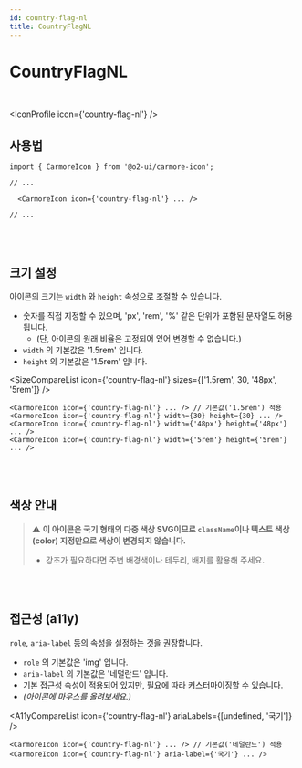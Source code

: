 ```yaml
---
id: country-flag-nl
title: CountryFlagNL
---
```




# CountryFlagNL

<br />

<IconProfile icon={'country-flag-nl'} />

## 사용법

```tsx
import { CarmoreIcon } from '@o2-ui/carmore-icon';

// ...

  <CarmoreIcon icon={'country-flag-nl'} ... />

// ...
```

<br />
<br />

## 크기 설정

아이콘의 크기는 `width` 와 `height` 속성으로 조절할 수 있습니다.

- 숫자를 직접 지정할 수 있으며, 'px', 'rem', '%' 같은 단위가 포함된 문자열도 허용됩니다.
  - (단, 아이콘의 원래 비율은 고정되어 있어 변경할 수 없습니다.)
- `width` 의 기본값은 '1.5rem' 입니다.
- `height` 의 기본값은 '1.5rem' 입니다.

<SizeCompareList icon={'country-flag-nl'} sizes={['1.5rem', 30, '48px', '5rem']} />

```tsx
<CarmoreIcon icon={'country-flag-nl'} ... /> // 기본값('1.5rem') 적용
<CarmoreIcon icon={'country-flag-nl'} width={30} height={30} ... />
<CarmoreIcon icon={'country-flag-nl'} width={'48px'} height={'48px'} ... />
<CarmoreIcon icon={'country-flag-nl'} width={'5rem'} height={'5rem'} ... />
```

<br />
<br />

## 색상 안내

> ⚠️ <b>이 아이콘은 국기 형태의 다중 색상 SVG이므로 `className`이나 텍스트 색상(color) 지정만으로 색상이 변경되지 않습니다. </b>
>
> - 강조가 필요하다면 주변 배경색이나 테두리, 배지를 활용해 주세요.

<br />
<br />

## 접근성 (a11y)

`role`, `aria-label` 등의 속성을 설정하는 것을 권장합니다.

- `role` 의 기본값은 'img' 입니다.
- `aria-label` 의 기본값은 '네덜란드' 입니다.
- 기본 접근성 속성이 적용되어 있지만, 필요에 따라 커스터마이징할 수 있습니다.
- _(아이콘에 마우스를 올려보세요.)_

<A11yCompareList icon={'country-flag-nl'} ariaLabels={[undefined, '국기']} />

```tsx
<CarmoreIcon icon={'country-flag-nl'} ... /> // 기본값('네덜란드') 적용
<CarmoreIcon icon={'country-flag-nl'} aria-label={'국기'} ... />
```
